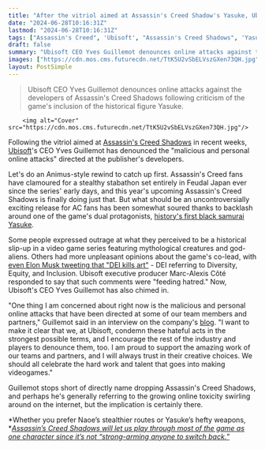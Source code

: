 ```yaml
---
title: "After the vitriol aimed at Assassin's Creed Shadow's Yasuke, Ubisoft's CEO denounces 'hateful acts' toward devs"
date: "2024-06-28T10:16:31Z"
lastmod: "2024-06-28T10:16:31Z"
tags: ["Assassin's Creed", 'Ubisoft', "Assassin's Creed Shadows", 'Yasuke', 'DEI']
draft: false
summary: "Ubisoft CEO Yves Guillemot denounces online attacks against the developers of Assassin's Creed Shadows following criticism of the game's inclusion of the historical figure Yasuke."
images: ["https://cdn.mos.cms.futurecdn.net/TtK5U2vSbELVszGXen73QH.jpg"]
layout: PostSimple
---
```

> Ubisoft CEO Yves Guillemot denounces online attacks against the developers of Assassin's Creed Shadows following criticism of the game's inclusion of the historical figure Yasuke.


        <img alt="Cover" src="https://cdn.mos.cms.futurecdn.net/TtK5U2vSbELVszGXen73QH.jpg"/>
        
Following the vitriol aimed at [Assassin's Creed Shadows](https://www.gamesradar.com/assassins-creed-codename-red-guide/) in recent weeks, [Ubisoft](https://www.gamesradar.com/tag/ubisoft/)'s CEO Yves Guillemot has denounced the "malicious and personal online attacks" directed at the publisher's developers.

Let's do an Animus-style rewind to catch up first. Assassin's Creed fans have clamoured for a stealthy stabathon set entirely in Feudal Japan ever since the series' early days, and this year's upcoming Assassin's Creed Shadows is finally doing just that. But what should be an uncontroversially exciting release for AC fans has been somewhat soured thanks to backlash around one of the game's dual protagonists, [history's first black samurai Yasuke](https://www.gamesradar.com/games/assassin-s-creed/who-is-assassins-creed-shadows-protagonist-yasuke-the-history-behind-the-first-black-samurai-explained/).

Some people expressed outrage at what they perceived to be a historical slip-up in a video game series featuring mythological creatures and god-aliens. Others had more unpleasant opinions about the game's co-lead, with [even Elon Musk tweeting that "DEI kills art"](https://www.gamesradar.com/games/assassin-s-creed/assassins-creed-shadows-dev-calls-out-elon-musk-for-feeding-hatred-in-response-to-criticism-of-black-samurai-yasuke/) - DEI referring to Diversity, Equity, and Inclusion. Ubisoft executive producer Marc-Alexis Côté responded to say that such comments were "feeding hatred." Now, Ubisoft's CEO Yves Guillemot has also chimed in. 

"One thing I am concerned about right now is the malicious and personal online attacks that have been directed at some of our team members and partners," Guillemot said in an interview on the company's [blog](https://ubisoft.pxf.io/c/221109/864200/12050?subId1=grd-us-7320438063386631569&sharedId=grd-us&u=https%3A%2F%2Fnews.ubisoft.com%2Fen-us%2Farticle%2FE1e8T9q8rjZ4arsPNT1Xd%2Fceo-yves-guillemot-on-ubisofts-upcoming-portfolio-the-future-of-assassins-creed). "I want to make it clear that we, at Ubisoft, condemn these hateful acts in the strongest possible terms, and I encourage the rest of the industry and players to denounce them, too. I am proud to support the amazing work of our teams and partners, and I will always trust in their creative choices. We should all celebrate the hard work and talent that goes into making videogames."

Guillemot stops short of directly name dropping Assassin's Creed Shadows, and perhaps he's generally referring to the growing online toxicity swirling around on the internet, but the implication is certainly there.

*Whether you prefer Naoe’s stealthier routes or Yasuke’s hefty weapons, *[<em>Assassin’s Creed Shadows will let us play through most of the game as one character since it’s not “strong-arming anyone to switch back.”</em>](https://www.gamesradar.com/games/assassin-s-creed/assassins-creed-shadows-will-let-you-play-most-of-the-rpg-as-one-protagonist-as-ubisoft-says-were-not-really-strong-arming-anyone-to-switch-back/)
        